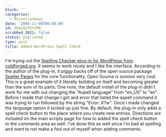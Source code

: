 ```yaml
---
blurb: ''
categories:
  - Miscellaneous
date: '2005-11-08T00:00:00'
id: 20eLQxYUYvRR
scrubbed_2021: false
status: published
type: post
title: Added WordPress Spell Check
---
```


I'm trying out the
[Spelling Checker plug-in for WordPress from coldforged.org](http://www.coldforged.org/spelling-checker-plugin-for-wordpress/).
It seems to work nicely and I like the interface. According to the
author of the plug-in, it piggy backs off of the open source
package [Speller Pages](http://spellerpages.sourceforge.net/) for
the core functionality. Open Source is sooooo very cool. This is a
great example of it literally building on itself and becoming
greater than the sum of its parts. One note, the default install of
the plug-in didn't work for me with out changing the "Aspell
language" from "en\_US" to "en". Before I made that change I got
and error that listed the aspell command it was trying to run
followed by the string "Error: X?w". Once I made changed the
language option it kicked up just fine. By default, the plug-in
only adds a spell check button to the place where you create new
entries. Directions are included on the main scripts page for how
to added the spell check button to the comments area as well. I've
done this as well since I'm bad at spelling and want to not make a
fool out of myself when adding comments.
